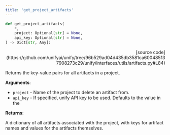 ```yaml
---
title: 'get_project_artifacts'
---
```


```python
def get_project_artifacts(
    *,
    project: Optional[str] = None,
    api_key: Optional[str] = None,
) -> Dict[str, Any]:
```

<p align="right">[source code](https://github.com/unifyai/unify/tree/96b529ad04d435db3581ca600485137908273c29/unify/interfaces/utils/artifacts.py#L84)</p>

Returns the key-value pairs for all artifacts in a project.

**Arguments**:

- `project` - Name of the project to delete an artifact from.
- `api_key` - If specified, unify API key to be used. Defaults to the value in the



**Returns**:

A dictionary of all artifacts associated with the project, with keys for
artifact names and values for the artifacts themselves.